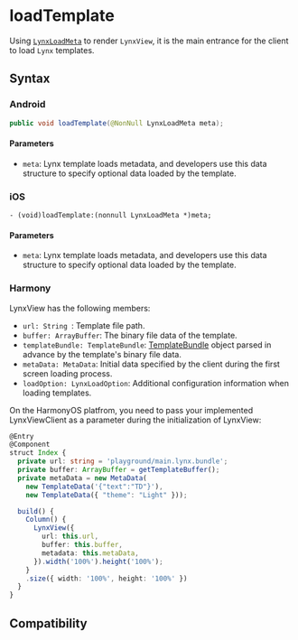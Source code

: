 # loadTemplate

Using [`LynxLoadMeta`](../lynx-load-meta.mdx) to render `LynxView`, it is the main entrance for the client to load `Lynx` templates.

## Syntax

### Android

```java
public void loadTemplate(@NonNull LynxLoadMeta meta);
```

#### Parameters

- `meta`: Lynx template loads metadata, and developers use this data structure to specify optional data loaded by the template.

### iOS

```objc
- (void)loadTemplate:(nonnull LynxLoadMeta *)meta;
```

#### Parameters

- `meta`: Lynx template loads metadata, and developers use this data structure to specify optional data loaded by the template.

### Harmony

LynxView has the following members:

- `url: String `: Template file path.
- `buffer: ArrayBuffer`: The binary file data of the template.
- `templateBundle: TemplateBundle`: [TemplateBundle](../template-bundle) object parsed in advance by the template's binary file data.
- `metaData: MetaData`: Initial data specified by the client during the first screen loading process.
- `loadOption: LynxLoadOption`: Additional configuration information when loading templates.

On the HarmonyOS platfrom, you need to pass your implemented LynxViewClient as a parameter during the initialization of LynxView:

```typescript
@Entry
@Component
struct Index {
  private url: string = 'playground/main.lynx.bundle';
  private buffer: ArrayBuffer = getTemplateBuffer();
  private metaData = new MetaData(
    new TemplateData('{"text":"TD"}'),
    new TemplateData({ "theme": "Light" }));

  build() {
    Column() {
      LynxView({
        url: this.url,
        buffer: this.buffer,
        metadata: this.metaData,
      }).width('100%').height('100%');
    }
    .size({ width: '100%', height: '100%' })
  }
}
```

## Compatibility


<LegacyCompatTable metadata="lynx-native-api/lynx-view/load-template" />
